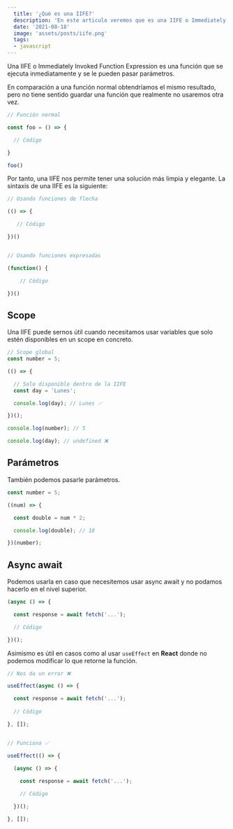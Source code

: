 ```yaml
---
  title: '¿Qué es una IIFE?'
  description: 'En este articulo veremos que es una IIFE o Immediately Invoked Function Expression, cual es su sintaxis y como se usa.'
  date: '2021-08-18'
  image: 'assets/posts/iife.png'
  tags:
  - javascript
---
```


Una IIFE o Immediately Invoked Function Expression es una función que se ejecuta inmediatamente y se le pueden pasar parámetros.

En comparación a una función normal obtendríamos el mismo resultado, pero no tiene sentido guardar una función que realmente no usaremos otra vez.

```javascript
// Función normal

const foo = () => {

  // Código

}

foo()


```

Por tanto, una IIFE nos permite tener una solución más limpia y elegante. La sintaxis de una IIFE es la siguiente:

```javascript
// Usando funciones de flecha

(() => {

   // Código

})()


// Usando funciones expresadas

(function() {

	// Código

})()
```

## Scope

Una IIFE puede sernos útil cuando necesitamos usar variables que solo estén disponibles en un scope en concreto.

```javascript
// Scope global
const number = 5;

(() => {

  // Solo disponible dentro de la IIFE
  const day = 'Lunes';

  console.log(day); // Lunes ✅

})();

console.log(number); // 5

console.log(day); // undefined ❌

```

## Parámetros

También podemos pasarle parámetros.

```javascript
const number = 5;

((num) => {

  const double = num * 2;

  console.log(double); // 10

})(number);

```

## Async await

Podemos usarla en caso que necesitemos usar async await y no podamos hacerlo en el nivel superior.

```javascript
(async () => {

  const response = await fetch('...');

  // Código

})();
```

Asimismo es útil en casos como al usar `useEffect` en **React** donde no podemos modificar lo que retorne la función.

```javascript
// Nos da un error ❌

useEffect(async () => {

  const response = await fetch('...');
  
  // Código

}, []);


// Funciona ✅

useEffect(() => {

  (async () => {
    
    const response = await fetch('...');

    // Código

  })();

}, []);
```